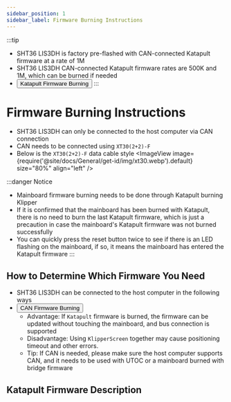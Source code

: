```yaml
---
sidebar_position: 1
sidebar_label: Firmware Burning Instructions
---
```



:::tip
* SHT36 LIS3DH is factory pre-flashed with CAN-connected Katapult firmware at a rate of 1M
* SHT36 LIS3DH CAN-connected Katapult firmware rates are 500K and 1M, which can be burned if needed
* <Button variant="contained" disableElevation href="./bl">Katapult Firmware Burning</Button>
:::

# Firmware Burning Instructions

* SHT36 LIS3DH can only be connected to the host computer via CAN connection
* CAN needs to be connected using `XT30(2+2)-F`
* Below is the `XT30(2+2)-F` data cable style
<ImageView image={require('@site/docs/General/get-id/img/xt30.webp').default} size="80%" align="left" />

:::danger Notice
* Mainboard firmware burning needs to be done through Katapult burning Klipper
* If it is confirmed that the mainboard has been burned with Katapult, there is no need to burn the last Katapult firmware, which is just a precaution in case the mainboard's Katapult firmware was not burned successfully
* You can quickly press the reset button twice to see if there is an LED flashing on the mainboard, if so, it means the mainboard has entered the Katapult firmware
:::

## How to Determine Which Firmware You Need

* SHT36 LIS3DH can be connected to the host computer in the following ways
* <Button variant="contained" disableElevation href="./can">CAN Firmware Burning</Button>
    * Advantage: If `Katapult` firmware is burned, the firmware can be updated without touching the mainboard, and bus connection is supported
    * Disadvantage: Using `KlipperScreen` together may cause positioning timeout and other errors.
    * Tip: If CAN is needed, please make sure the host computer supports CAN, and it needs to be used with UTOC or a mainboard burned with bridge firmware

## Katapult Firmware Description

<CANBOOT />